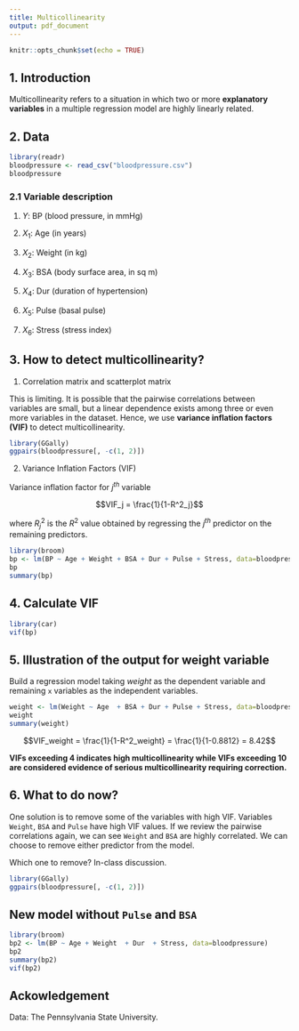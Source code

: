 ```yaml
---
title: Multicollinearity
output: pdf_document
---
```


```r
knitr::opts_chunk$set(echo = TRUE)
```

## 1. Introduction

Multicollinearity refers to a situation in which two or more **explanatory variables** in a multiple regression model are highly linearly related. 

## 2. Data

```r
library(readr)
bloodpressure <- read_csv("bloodpressure.csv")
bloodpressure
```

### 2.1 Variable description

1. $Y$: BP (blood pressure, in mmHg)

2. $X_1$: Age (in years)

3. $X_2$: Weight (in kg)

4. $X_3$: BSA (body surface area, in sq m)

5. $X_4$: Dur (duration of hypertension)

6.  $X_5$: Pulse (basal pulse)

7.  $X_6$: Stress (stress index)

## 3. How to detect multicollinearity?

1. Correlation matrix and scatterplot matrix

This is limiting. It is possible that the pairwise correlations between variables are small, but a linear dependence exists among three or even more variables in the dataset. Hence, we use **variance inflation factors (VIF)** to detect multicollinearity.

```r
library(GGally)
ggpairs(bloodpressure[, -c(1, 2)])

```


2. Variance Inflation Factors (VIF)

Variance inflation factor for $j^{th}$ variable

$$VIF_j = \frac{1}{1-R^2_j}$$

where $R^2_j$ is the $R^2$ value obtained by regressing the $j^{th}$ predictor on the remaining predictors.


```r
library(broom)
bp <- lm(BP ~ Age + Weight + BSA + Dur + Pulse + Stress, data=bloodpressure)
bp
summary(bp)
```

## 4. Calculate VIF

```r
library(car)
vif(bp)
```

## 5. Illustration of the output for weight variable

Build a regression model taking *weight* as the dependent variable and remaining `x` variables as the independent variables.

```r
weight <- lm(Weight ~ Age  + BSA + Dur + Pulse + Stress, data=bloodpressure)
weight
summary(weight)
```

$$VIF_weight = \frac{1}{1-R^2_weight} = \frac{1}{1-0.8812} = 8.42$$

**VIFs exceeding 4  indicates high multicollinearity while  VIFs exceeding 10 are considered  evidence of serious multicollinearity requiring correction.**

## 6. What to do now?

One solution is to remove some of the variables with high VIF. Variables `Weight`, `BSA` and `Pulse` have high VIF values.  If we review the pairwise correlations again, we can see `Weight` and `BSA` are highly correlated. We can choose to remove either predictor from the model. 

Which one to remove? In-class discussion.

```r
library(GGally)
ggpairs(bloodpressure[, -c(1, 2)])

```

\newpage


## New model without `Pulse` and `BSA`

```r
library(broom)
bp2 <- lm(BP ~ Age + Weight  + Dur  + Stress, data=bloodpressure)
bp2
summary(bp2)
vif(bp2)
```


## Ackowledgement

Data: The Pennsylvania State University.
